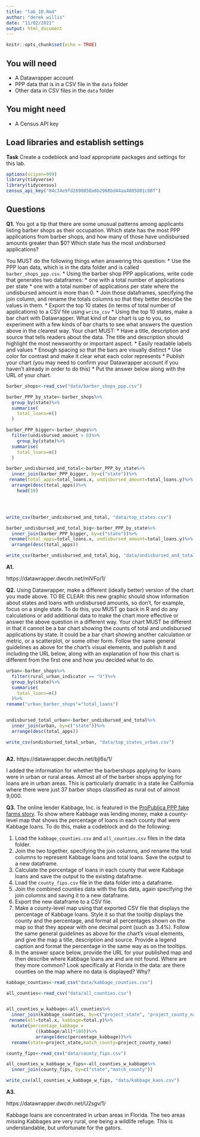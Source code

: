 ```yaml
---
title: "lab_10.Rmd"
author: "derek willis"
date: "11/02/2021"
output: html_document
---
```


```r
knitr::opts_chunk$set(echo = TRUE)
```

## You will need

* A Datawrapper account
* PPP data that is in a CSV file in the `data` folder
* Other data in CSV files in the `data` folder

## You might need

* A Census API key

## Load libraries and establish settings

**Task** Create a codeblock and load appropriate packages and settings for this lab.

```r
options(scipen=999)
library(tidyverse)
library(tidycensus)
census_api_key("84c34e9fd2690050a6b2968bd44aa4085801c08f")
```

## Questions

**Q1.** You got a tip that there are some unusual patterns among applicants listing barber shops as their occupation. Which state has the most PPP applications from barber shops, and how many of those have undisbursed amounts greater than $0? Which state has the most undisbursed applications?

You MUST do the following things when answering this question:
* Use the PPP loan data, which is in the data folder and is called `barber_shops_ppp.csv`.
* Using the barber shop PPP applications, write code that generates two dataframes:
  * one with a total number of applications per state
  * one with a total number of applications per state where the undisbursed amount is more than 0.
* Join those dataframes, specifying the join column, and rename the totals columns so that they better describe the values in them.
* Export the top 10 states (in terms of total number of applications) to a CSV file using `write_csv`
* Using the top 10 states, make a bar chart with Datawrapper. What kind of bar chart is up to you, so experiment with a few kinds of bar charts to see what answers the question above in the clearest way. Your chart MUST:
  * Have a title, description and source that tells readers about the data. The title and description should highlight the most newsworthy or important aspect.
  * Easily readable labels and values
  * Enough spacing so that the bars are visually distinct
  * Use color for contrast and make it clear what each color represents
* Publish your chart (you may need to confirm your Datawrapper account if you haven't already in order to do this)
* Put the answer below along with the URL of your chart.

```r
barber_shops<-read_csv("data/barber_shops_ppp.csv")

barber_PPP_by_state<-barber_shops%>%
  group_by(state)%>%
  summarise(
    total_loans=n()
  )

barber_PPP_bigger<-barber_shops%>%
  filter(undisbursed_amount > 0)%>%
    group_by(state)%>%
  summarise(
    total_loans=n()
  )

barber_undisbursed_and_total<-barber_PPP_by_state%>%
  inner_join(barber_PPP_bigger, by=c("state"))%>%
 rename(total_apps=total_loans.x, undisbursed_amount=total_loans.y)%>%
  arrange(desc(total_apps))%>%
    head(10)




write_csv(barber_undisbursed_and_total, "data/top_states.csv")

barber_undisbursed_and_total_big<-barber_PPP_by_state%>%
  inner_join(barber_PPP_bigger, by=c("state"))%>%
 rename(total_apps=total_loans.x, undisbursed_amount=total_loans.y)%>%
  arrange(desc(total_apps))

write_csv(barber_undisbursed_and_total_big, "data/undisbursed_and_total.csv")

```

**A1.**

https://datawrapper.dwcdn.net/mlVFo/1/

**Q2.** Using Datawrapper, make a different (ideally better) version of the chart you made above. TO BE CLEAR: this new graphic should show information about states and loans with undisbursed amounts, so don't, for example, focus on a single state. To do this, you MUST go back in R and do any calculations or add additional data to make the chart more effective or answer the above question in a different way. Your chart MUST be different in that it cannot be a bar chart showing the counts of total and undisbursed applications by state. It could be a bar chart showing another calculation or metric, or a scatterplot, or some other form. Follow the same general guidelines as above for the chart's visual elements, and publish it and including the URL below, along with an explanation of how this chart is different from the first one and how you decided what to do.

```r


urban<-barber_shops%>%
  filter(rural_urban_indicator == "U")%>%
  group_by(state)%>%
  summarise(
    total_loans=n()
  )%>%
rename("urban_barber_shops"="total_loans")


undisbursed_total_urban<-barber_undisbursed_and_total%>%
  inner_join(urban, by=c("state"))%>%
  arrange(desc(total_apps))

write_csv(undisbursed_total_urban, "data/top_states_urban.csv")



```

**A2.**
https://datawrapper.dwcdn.net/bjl6s/1/

I added the information for whether the barbershops applying for loans were in urban or rural areas. Almost all of the barber shops applying for loans are in urban areas. This is particularly dramatic in a state ike California where there were just 37 barber shops classified as rural out of almost 9,000. 

**Q3.** The online lender Kabbage, Inc. is featured in the [ProPublica PPP fake farms story](https://www.propublica.org/article/ppp-farms). To show where Kabbage was lending money, make a county-level map that shows the percentage of loans in each county that were Kabbage loans. To do this, make a codeblock and do the following:

1. Load the `kabbage_counties.csv` and `all_counties.csv` files in the data folder.
2. Join the two together, specifying the join columns, and rename the total columns to represent Kabbage loans and total loans. Save the output to a new dataframe.
3. Calculate the percentage of loans in each county that were Kabbage loans and save the output to the existing dataframe.
4. Load the `county_fips.csv` file in the data folder into a dataframe.
5. Join the combined counties data with the fips data, again specifying the join columns and saving it to a new dataframe.
6. Export the new dataframe to a CSV file.
7. Make a county-level map using that exported CSV file that displays the percentage of Kabbage loans. Style it so that the tooltip displays the county and the percentage, and format all percentages shown on the map so that they appear with one decimal point (such as 3.4%). Follow the same general guidelines as above for the chart's visual elements, and give the map a title, description and source. Provide a legend caption and format the percentage in the same way as on the tooltips.
8. In the answer space below, provide the URL for your published map and then describe where Kabbage loans are and are not found. Where are they more common? Look specifically at Florida in the data: are there counties on the map where no data is displayed? Why?

```r
kabbage_counties<-read_csv("data/kabbage_counties.csv")

all_counties<-read_csv("data/all_counties.csv")


all_counties_w_kabbage<-all_counties%>%
  inner_join(kabbage_counties, by=c("project_state", "project_county_name"))%>%
 rename(all=total.x, kabbage=total.y)%>%
  mutate(percentage_kabbage = 
           ((kabbage/all)*100))%>%
           arrange(desc(percentage_kabbage))%>%
  rename(state=project_state,match_county=project_county_name)

county_fips<-read_csv("data/county_fips.csv")

all_counties_w_kabbage_w_fips<-all_counties_w_kabbage%>%
  inner_join(county_fips, by=c("state","match_county"))

write_csv(all_counties_w_kabbage_w_fips, "data/kabbage_kaos.csv")


```

**A3.**  

https://datawrapper.dwcdn.net/U2sgv/1/

Kabbage loans are concentrated in urban areas in Florida. The two areas missing Kabbages are very rural, one being a wildlife refuge. This is understandable, but unfortunate for the gators. 
